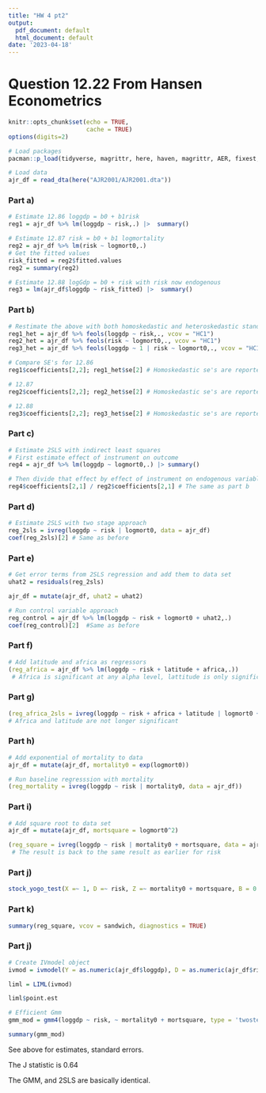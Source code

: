```yaml
---
title: "HW 4 pt2"
output:
  pdf_document: default
  html_document: default
date: '2023-04-18'
---
```


# Question 12.22 From Hansen Econometrics

```r
knitr::opts_chunk$set(echo = TRUE,
                      cache = TRUE)
options(digits=2)
```

```r
# Load packages
pacman::p_load(tidyverse, magrittr, here, haven, magrittr, AER, fixest, cragg, ivmodel, momentfit)

# Load data
ajr_df = read_dta(here("AJR2001/AJR2001.dta"))
```

### Part a)

```r
# Estimate 12.86 loggdp = b0 + b1risk
reg1 = ajr_df %>% lm(loggdp ~ risk,.) |>  summary()

# Estimate 12.87 risk = b0 + b1 logmortality
reg2 = ajr_df %>% lm(risk ~ logmort0,.) 
# Get the fitted values
risk_fitted = reg2$fitted.values
reg2 = summary(reg2)

# Estimate 12.88 logGdp = b0 + risk with risk now endogenous
reg3 = lm(ajr_df$loggdp ~ risk_fitted) |>  summary()

```

### Part b)

```r
# Restimate the above with both homoskedastic and heteroskedastic standard errors. The fixest package allows me to do this automatically
reg1_het = ajr_df %>% feols(loggdp ~ risk,., vcov = "HC1")
reg2_het = ajr_df %>% feols(risk ~ logmort0,., vcov = "HC1")
reg3_het = ajr_df %>% feols(loggdp ~ 1 | risk ~ logmort0,., vcov = "HC1")

# Compare SE's for 12.86
reg1$coefficients[2,2]; reg1_het$se[2] # Homoskedastic se's are reported

# 12.87
reg2$coefficients[2,2]; reg2_het$se[2] # Homoskedastic se's are reported

# 12.88
reg3$coefficients[2,2]; reg3_het$se[2] # Homoskedastic se's are reported
```

### Part c) 

```r
# Estimate 2SLS with indirect least squares
# First estimate effect of instrument on outcome
reg4 = ajr_df %>% lm(loggdp ~ logmort0,.) |> summary()

# Then divide that effect by effect of instrument on endogenous variable found in reg2
reg4$coefficients[2,1] / reg2$coefficients[2,1] # The same as part b
```


### Part d)

```r
# Estimate 2SLS with two stage approach
reg_2sls = ivreg(loggdp ~ risk | logmort0, data = ajr_df)
coef(reg_2sls)[2] # Same as before
```

### Part e)

```r
# Get error terms from 2SLS regression and add them to data set
uhat2 = residuals(reg_2sls)

ajr_df = mutate(ajr_df, uhat2 = uhat2)

# Run control variable approach
reg_control = ajr_df %>% lm(loggdp ~ risk + logmort0 + uhat2,.)
coef(reg_control)[2]  #Same as before
```

### Part f)

```r
# Add latitude and africa as regressors
(reg_africa = ajr_df %>% lm(loggdp ~ risk + latitude + africa,.))
 # Africa is significant at any alpha level, lattitude is only significant at the 10% level
```

### Part g)

```r
(reg_africa_2sls = ivreg(loggdp ~ risk + africa + latitude | logmort0 + africa + latitude, data = ajr_df))
# Africa and latitude are not longer significant
```

### Part h)

```r
# Add exponential of mortality to data
ajr_df = mutate(ajr_df, mortality0 = exp(logmort0))

# Run baseline regresssion with mortality
(reg_mortality = ivreg(loggdp ~ risk | mortality0, data = ajr_df))
```


### Part i)

```r
# Add square root to data set
ajr_df = mutate(ajr_df, mortsquare = logmort0^2)

(reg_square = ivreg(loggdp ~ risk | mortality0 + mortsquare, data = ajr_df))
 # The result is back to the same result as earlier for risk
```

### Part j)

```r
stock_yogo_test(X =~ 1, D =~ risk, Z =~ mortality0 + mortsquare, B = 0.1,size_bias = "size", data = ajr_df)
```


### Part k)

```r
summary(reg_square, vcov = sandwich, diagnostics = TRUE)
```


### Part j)

```r
# Create IVmodel object
ivmod = ivmodel(Y = as.numeric(ajr_df$loggdp), D = as.numeric(ajr_df$risk), Z = ajr_df[, c("mortality0", "mortsquare")])

liml = LIML(ivmod)

liml$point.est
```

```r
# Efficient Gmm
gmm_mod = gmm4(loggdp ~ risk, ~ mortality0 + mortsquare, type = 'twostep', vcov = 'MDS', initW = "tsls", data = ajr_df)

summary(gmm_mod)
```

See above for estimates, standard errors. 

The J statistic is 0.64

The GMM, and 2SLS are basically identical.












